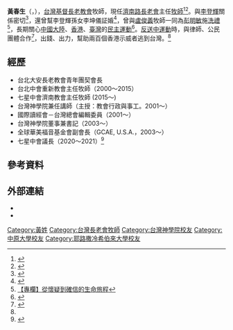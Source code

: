 
{{not|朝陽冬泳怪鴿}}
{{Infobox person
| name = 黃春生
| image name = 
| now = 
| period = 
| Sex = 男
| party = 
| Native place = 
| date of birth = {{Birth date and age|1966|3|9}}
| death_date  = 
| birth_place= {{TWN}}
| place of birth = 
| death_place  =
| nationality = {{ROC}}
| educate = 
*台灣神學院道學碩士（1993年9月－1998年6月）
*耶路撒冷希伯來大學進修（1997年）
*進修：中原大學宗教研究所碩士班
| past = 
*七星中會濟南教會主任牧師（2015～）
*台北中會重新教會主任牧師（2000～2015）
*台灣神學院兼任講師（主授：教會行政與事工。2001～）
*國際讀經會－台灣總會編輯委員（2001～）
*台灣神學院董事兼書記（2003～）
*全球華美福音基金會副會長（GCAE, U.S.A.，2003～）
}}

'''黃春生'''（{{lang-nan|N̂g Chhun-seng}}，{{bd|1966年|3月9日|catIdx=}}），[[台灣基督長老教會|台灣基督長老教會]]牧師，現任[[濟南路長老會|濟南路長老會]]主任[[牧師|牧師]]<ref>{{cite web |title=傳教師資料查詢-黃春生牧師 |url=http://www.pct.org.tw/Pastor.aspx?strPID=81477 |website=台灣基督長老教會 |accessdate=2020-07-19 |archive-date=2020-07-19 |archive-url=https://web.archive.org/web/20200719154834/http://www.pct.org.tw/Pastor.aspx?strPID=81477 |dead-url=no }}</ref><ref>{{cite news |author1=王承中 |title=罷免案將投票 長老教會牧師力挺黃國昌 |url=https://www.cna.com.tw/news/aipl/201711270056.aspx |accessdate=2021-02-09 |work=中央通訊社 |date=2017-11-27 |archive-date=2021-02-15 |archive-url=https://web.archive.org/web/20210215023857/https://www.cna.com.tw/news/aipl/201711270056.aspx |dead-url=no }}</ref>。與[[李登輝|李登輝]]關係密切<ref name=民進>{{Cite news|url=http://www.takungpao.com/news/232110/2021/0305/558699.html|title=民进党插手干涉香港事务，台湾成港“避罪天堂”|author=严安|work=[[大公报|大公报]]|date=2021-03-05}}</ref>，還曾幫李登輝孫女李坤儀証婚<ref>{{cite news |author1=楊清緣 |title=《哲人王》李登輝冥誕上映 透過｢民主先生｣一生綜觀台灣近百年脈絡 |url=https://newtalk.tw/news/view/2021-01-15/523689 |accessdate=2021-02-09 |work=新頭殼newtalk |date=2021-01-15 |archive-date=2021-01-26 |archive-url=https://web.archive.org/web/20210126022616/https://newtalk.tw/news/view/2021-01-15/523689 |dead-url=no }}</ref>，曾與[[盧俊義|盧俊義]]牧師一同為[[彭明敏|彭明敏]]施[[洗禮|洗禮]]<ref>[https://www.peoplenews.tw/articles/163ea64b51 【專欄】從懷疑到確信的生命旅程]</ref>，長期關心[[中國大陸|中國大陸]]、[[香港|香港]]、[[臺灣|臺灣]]的[[民主運動|民主運動]]<ref>{{cite news |author1=鍾錦隆 |title=專訪黃春生牧師：用人道關懷應對2千枚飛彈 |url=https://www.rti.org.tw/news/view/id/2047271 |accessdate=2021-02-09 |work=中央廣播電臺 |date=2020-01-07 |archive-date=2021-02-09 |archive-url=https://web.archive.org/web/20210209190748/https://www.rti.org.tw/news/view/id/2047271 |dead-url=no }}</ref>。[[反送中運動|反送中運動]]時，與律師、公民團體合作<ref>{{cite news |author1=鍾麗華 |title=港人來台申請政治庇護 牧師黃春生：要排半年以上 |url=https://news.ltn.com.tw/news/politics/breakingnews/3178057 |accessdate=2021-02-09 |work=自由時報 |date=2020-05-20 |archive-date=2021-02-10 |archive-url=https://web.archive.org/web/20210210032051/https://news.ltn.com.tw/news/politics/breakingnews/3178057 |dead-url=no }}</ref>，出錢、出力，幫助兩百個香港示威者逃到台灣。<ref name=民進/>

==經歷==
*台北大安長老教會青年團契會長
*台北中會重新教會主任牧師（2000～2015）
*七星中會濟南教會主任牧師 (2015～)
*台灣神學院兼任講師（主授：教會行政與事工。2001～）
*國際讀經會－台灣總會編輯委員（2001～）
*台灣神學院董事兼書記（2003～）
*全球華美福音基金會副會長（GCAE, U.S.A.，2003～）
*七星中會議長（2020～2021）<ref>{{cite web |author1=黃春生 |title=我的蒙召與見證 |url=http://www.laijohn.com/archives/pc/Ng/Ng,Cseng/testimony/call.htm |website=賴永祥資料庫 |accessdate=2020-08-18 |archive-date=2020-09-28 |archive-url=https://web.archive.org/web/20200928145943/http://laijohn.com/archives/pc/Ng/Ng,Cseng/testimony/call.htm |dead-url=no }}</ref>

==參考資料==
{{Reflist|2}}

==外部連結==
* {{facebook|chunsheng.huang}}
* {{facebook|Rev.NgChhunSeng}}

[[Category:黃姓|Category:黃姓]]
[[Category:台灣長老會牧師|Category:台灣長老會牧師]]
[[Category:台灣神學院校友|Category:台灣神學院校友]]
[[Category:中原大學校友|Category:中原大學校友]]
[[Category:耶路撒冷希伯來大學校友|Category:耶路撒冷希伯來大學校友]]